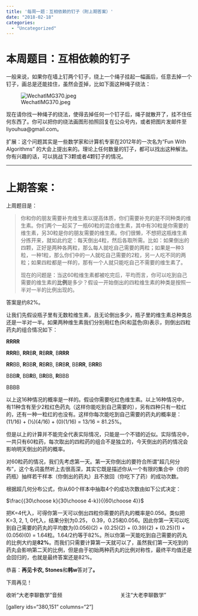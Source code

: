```yaml
---
title: '每周一题：互相依赖的钉子（附上期答案）'
date: "2018-02-18"
categories:
  - "Uncategorized"
---
```


<h1>本周题目：互相依赖的钉子</h1>

一般来说，如果你在墙上钉两个钉子，绕上一个绳子挂起一幅画后，任意去掉一个钉子，画总是还能挂住，虽然会歪掉，比如下面这种绳子绕法：

![WechatIMG370.jpeg](https://dalaoliblog.wordpress.com/wp-content/uploads/2018/02/wechatimg370.jpeg)

现在请你找一种绳子的绕法，使得去掉任何一个钉子后，绳子就散开了，挂不住任何东西了。你可以把你的绕法画图形拍照回复在公众号内，或者把图片发邮件至liyouhua@gmail.com。

扩展：这个问题其实是一些数学家和计算机专家在2012年的一次名为“Fun With Algorithms” 的大会上提出来的。理论上任何数量的钉子，都可以找出这种解法。你有兴趣的话，可以挑战下3颗或者4颗钉子的情况。

<hr />

<h1>上期答案：</h1>

上周题目是：

<blockquote>你和你的朋友需要补充维生素以提高体质，你们需要补充的是不同种类的维生素。你们两个一起买了一瓶60粒的混合维生素，其中有30粒是你需要的维生素，另30粒是你的朋友需要的维生素。你们很懒，不想把这瓶维生素分拣开来，就如此约定：每天倒出4粒，然后各取所需。比如：如果倒出的四颗，正好是两种各两粒，那么每人就吃自己需要的两粒；如果是一种3粒，一种1粒，那么你们中的一人就吃自己需要的2粒，另一人吃不同的两粒；如果四粒都是一样的，那有一个人就只能吃自己不需要的维生素了。

现在的问题是：当这60粒维生素都被吃完后，平均而言，你可以吃到自己需要的维生素的**比例**是多少？假设一开始倒出的四粒维生素的种类是按照一半对一半的比例出现的。</blockquote>

答案是约82%。

让我们先假设瓶子里有无数粒维生素，且无论倒出多少，瓶子里的维生素总种类总还是一半对一半。如果两种维生素我们分别用红色(R)和蓝色(B)表示，则倒出四粒药丸的组合情况如下：

**RRRR**

**RRR**B, **RR**B**R**, **R**B**RR**, B**RRR**

**RR**BB, **R**BB**R**, **R**B**R**B, B**R**B**R**, BB**RR**, B**RR**B

BBB**R**, BB**R**B, B**R**BB, **R**BBB

BBBB

以上这16种情况的概率是一样的。假设你需要吃红色维生素。以上16种情况中，有11种含有至少2粒红色药丸（这样你能吃到自己需要的），另有四种只有一粒红的，还有一种一粒红的也没有。这样你每次能吃到自己需要的药丸的概率是：(11/16) + (½)(4/16) + (0)(1/16) = 13/16 = 81.25%。

但是以上的计算并不能完全代表实际情况，只能是一个不错的近似。实际情况中，一共只有60粒药，每次取出的四粒药的组合不是独立的，今天倒出的药的情况会影响明天倒出的药的概率。

对60粒药的情况，我们先考虑第一天。第一天你倒出的要符合所谓“超几何分布”，这个名词虽然听上去很高深，其实它既是描述你从一个有限的集合中（你的药瓶）抽样若干样本（你倒出的药丸）且不放回（你吃下了药）的成功次数。

根据超几何分布公式，你从60个样本中抽取4个的成功次数由如下公式决定：

$\frac{{30\choose k}{30\choose 4-k}}{{60\choose 4}}$

把K=4代入，可得你第一天可以倒出四粒你需要的药丸的概率是0.056。类似把K=3, 2, 1, 0代入，结果分别为0.25， 0.39，0.25和0.056。因此你第一天可以吃到自己需要的药丸的平均数为(0.056)(2) + (0.25)(2) + (0.39)(2) + (0.25)(1) + (0.056)(0) = 1.64粒。1.64/2约等于82%。所以你第一天能吃到自己需要的药丸的比例大约是**82%**。而我们只需要计算第一天就可以了，虽然我们第一天吃到的药丸会影响第二天的比例，但是由于初始两种药丸的比例对称性，最终平均值还是会回归的，也就是最终答案还是82%。

恭喜：**再见卡农, Stones**和**韩w**答对了**。**

下周再见！

收听“大老李聊数学”音频                                        关注“大老李聊数学”

[gallery ids="380,151" columns="2"]